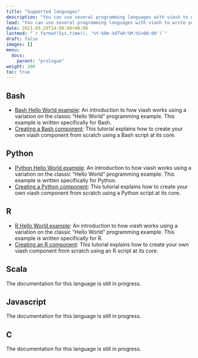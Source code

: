 ```yaml
---
title: "Supported languages"
description: "You can use several programming languages with viash to write your own components. To get started with your preferred language, take a look at the language specific Hello World examples and the [Creating components](/creating_components) section. "
lead: "You can use several programming languages with viash to write your own components. To get started with your preferred language, take a look at the language specific Hello World examples and the [Creating components](/creating_components) section. "
date: 2021-05-28T14:00:00+00:00
lastmod: "`r format(Sys.time(), '%Y-%Om-%dT%H:%M:%S+00:00')`"
draft: false
images: []
menu:
  docs:
    parent: "prologue"
weight: 300
toc: true
---
```


## Bash

- [Bash Hello World example](/docs/prologue/hello_world_bash): An introduction to how viash works using a variation on the classic "Hello World" programming example. This example is written specifically for Bash.
- [Creating a Bash component](/docs/creating_components/bash): This tutorial explains how to create your own viash component from scratch using a Bash script at its core.

## Python

- [Python Hello World example](/docs/prologue/hello_world_python): An introduction to how viash works using a variation on the classic "Hello World" programming example. This example is written specifically for Python.
- [Creating a Python component](/docs/creating_components/python): This tutorial explains how to create your own viash component from scratch using a Python script at its core.

## R

- [R Hello World example](/docs/prologue/hello_world_r): An introduction to how viash works using a variation on the classic "Hello World" programming example. This example is written specifically for R.
- [Creating an R component](/docs/creating_components/r): This tutorial explains how to create your own viash component from scratch using an R script at its core.

## Scala

The documentation for this language is still in progress.

## Javascript

The documentation for this language is still in progress.

## C#

The documentation for this language is still in progress.

